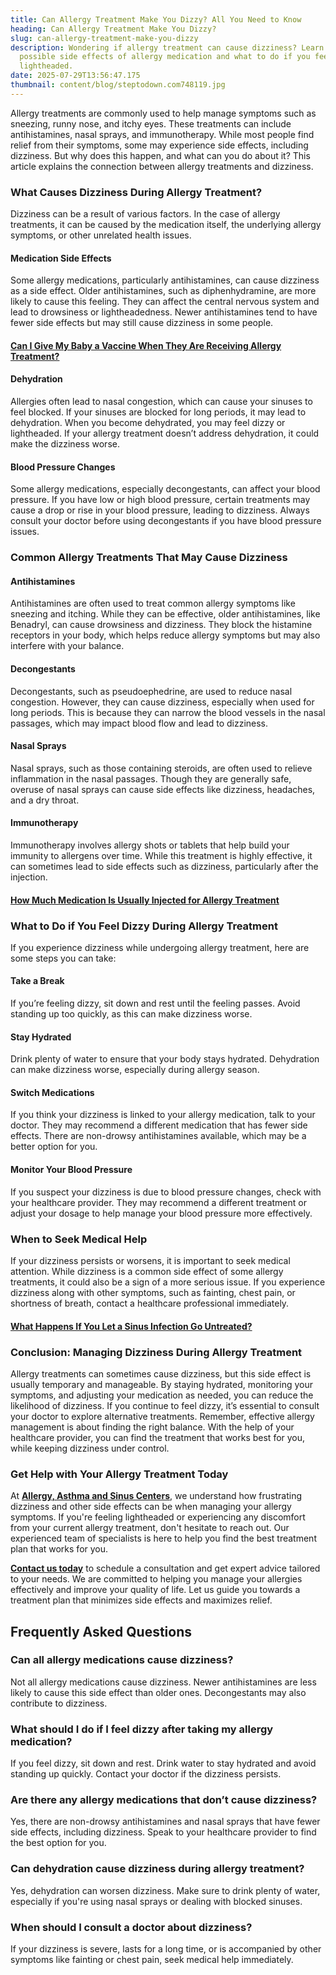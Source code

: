 ```yaml
---
title: Can Allergy Treatment Make You Dizzy? All You Need to Know
heading: Can Allergy Treatment Make You Dizzy?
slug: can-allergy-treatment-make-you-dizzy
description: Wondering if allergy treatment can cause dizziness? Learn about the
  possible side effects of allergy medication and what to do if you feel
  lightheaded.
date: 2025-07-29T13:56:47.175
thumbnail: content/blog/steptodown.com748119.jpg
---
```

Allergy treatments are commonly used to help manage symptoms such as sneezing, runny nose, and itchy eyes. These treatments can include antihistamines, nasal sprays, and immunotherapy. While most people find relief from their symptoms, some may experience side effects, including dizziness. But why does this happen, and what can you do about it? This article explains the connection between allergy treatments and dizziness.

### What Causes Dizziness During Allergy Treatment?

Dizziness can be a result of various factors. In the case of allergy treatments, it can be caused by the medication itself, the underlying allergy symptoms, or other unrelated health issues.

#### Medication Side Effects

Some allergy medications, particularly antihistamines, can cause dizziness as a side effect. Older antihistamines, such as diphenhydramine, are more likely to cause this feeling. They can affect the central nervous system and lead to drowsiness or lightheadedness. Newer antihistamines tend to have fewer side effects but may still cause dizziness in some people.

#### [Can I Give My Baby a Vaccine When They Are Receiving Allergy Treatment?](https://www.aascmed.com/blog/baby-vaccine-allergy-treatment/)


#### Dehydration

Allergies often lead to nasal congestion, which can cause your sinuses to feel blocked. If your sinuses are blocked for long periods, it may lead to dehydration. When you become dehydrated, you may feel dizzy or lightheaded. If your allergy treatment doesn’t address dehydration, it could make the dizziness worse.

#### Blood Pressure Changes

Some allergy medications, especially decongestants, can affect your blood pressure. If you have low or high blood pressure, certain treatments may cause a drop or rise in your blood pressure, leading to dizziness. Always consult your doctor before using decongestants if you have blood pressure issues.

### Common Allergy Treatments That May Cause Dizziness

#### Antihistamines

Antihistamines are often used to treat common allergy symptoms like sneezing and itching. While they can be effective, older antihistamines, like Benadryl, can cause drowsiness and dizziness. They block the histamine receptors in your body, which helps reduce allergy symptoms but may also interfere with your balance.

#### Decongestants

Decongestants, such as pseudoephedrine, are used to reduce nasal congestion. However, they can cause dizziness, especially when used for long periods. This is because they can narrow the blood vessels in the nasal passages, which may impact blood flow and lead to dizziness.

#### Nasal Sprays

Nasal sprays, such as those containing steroids, are often used to relieve inflammation in the nasal passages. Though they are generally safe, overuse of nasal sprays can cause side effects like dizziness, headaches, and a dry throat.

#### Immunotherapy

Immunotherapy involves allergy shots or tablets that help build your immunity to allergens over time. While this treatment is highly effective, it can sometimes lead to side effects such as dizziness, particularly after the injection.

#### [How Much Medication Is Usually Injected for Allergy Treatment](https://www.aascmed.com/blog/how-much-allergy-medication-injected/)


### What to Do if You Feel Dizzy During Allergy Treatment

If you experience dizziness while undergoing allergy treatment, here are some steps you can take:

#### Take a Break

If you’re feeling dizzy, sit down and rest until the feeling passes. Avoid standing up too quickly, as this can make dizziness worse.

#### Stay Hydrated

Drink plenty of water to ensure that your body stays hydrated. Dehydration can make dizziness worse, especially during allergy season.

#### Switch Medications

If you think your dizziness is linked to your allergy medication, talk to your doctor. They may recommend a different medication that has fewer side effects. There are non-drowsy antihistamines available, which may be a better option for you.

#### Monitor Your Blood Pressure

If you suspect your dizziness is due to blood pressure changes, check with your healthcare provider. They may recommend a different treatment or adjust your dosage to help manage your blood pressure more effectively.

### When to Seek Medical Help

If your dizziness persists or worsens, it is important to seek medical attention. While dizziness is a common side effect of some allergy treatments, it could also be a sign of a more serious issue. If you experience dizziness along with other symptoms, such as fainting, chest pain, or shortness of breath, contact a healthcare professional immediately.

#### [What Happens If You Let a Sinus Infection Go Untreated?](https://www.aascmed.com/blog/untreated-sinus-infection/)


### Conclusion: Managing Dizziness During Allergy Treatment

Allergy treatments can sometimes cause dizziness, but this side effect is usually temporary and manageable. By staying hydrated, monitoring your symptoms, and adjusting your medication as needed, you can reduce the likelihood of dizziness. If you continue to feel dizzy, it’s essential to consult your doctor to explore alternative treatments. Remember, effective allergy management is about finding the right balance. With the help of your healthcare provider, you can find the treatment that works best for you, while keeping dizziness under control.

### Get Help with Your Allergy Treatment Today

At [**Allergy, Asthma and Sinus Centers**](https://www.aascmed.com/), we understand how frustrating dizziness and other side effects can be when managing your allergy symptoms. If you're feeling lightheaded or experiencing any discomfort from your current allergy treatment, don't hesitate to reach out. Our experienced team of specialists is here to help you find the best treatment plan that works for you.


[**Contact us today**](https://www.aascmed.com/contact/) to schedule a consultation and get expert advice tailored to your needs. We are committed to helping you manage your allergies effectively and improve your quality of life. Let us guide you towards a treatment plan that minimizes side effects and maximizes relief.

## Frequently Asked Questions

### Can all allergy medications cause dizziness?

Not all allergy medications cause dizziness. Newer antihistamines are less likely to cause this side effect than older ones. Decongestants may also contribute to dizziness.

### What should I do if I feel dizzy after taking my allergy medication?

If you feel dizzy, sit down and rest. Drink water to stay hydrated and avoid standing up quickly. Contact your doctor if the dizziness persists.

### Are there any allergy medications that don’t cause dizziness?

Yes, there are non-drowsy antihistamines and nasal sprays that have fewer side effects, including dizziness. Speak to your healthcare provider to find the best option for you.

### Can dehydration cause dizziness during allergy treatment?

Yes, dehydration can worsen dizziness. Make sure to drink plenty of water, especially if you're using nasal sprays or dealing with blocked sinuses.

### When should I consult a doctor about dizziness?

If your dizziness is severe, lasts for a long time, or is accompanied by other symptoms like fainting or chest pain, seek medical help immediately.
